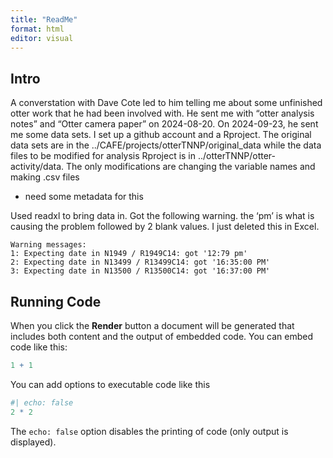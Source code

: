 ```yaml
---
title: "ReadMe"
format: html
editor: visual
---
```


## Intro

A converstation with Dave Cote led to him telling me about some unfinished otter work that he had been involved with. He sent me with "otter analysis notes" and "Otter camera paper" on 2024-08-20. On 2024-09-23, he sent me some data sets. I set up a github account and a Rproject. The original data sets are in the ../CAFE/projects/otterTNNP/original_data while the data files to be modified for analysis Rproject is in ../otterTNNP/otter-activity/data. The only modifications are changing the variable names and making .csv files

-   need some metadata for this

Used readxl to bring data in. Got the following warning. the 'pm' is what is causing the problem followed by 2 blank values. I just deleted this in Excel.

```         
Warning messages:
1: Expecting date in N1949 / R1949C14: got '12:79 pm'  
2: Expecting date in N13499 / R13499C14: got '16:35:00 PM'  
3: Expecting date in N13500 / R13500C14: got '16:37:00 PM' 
```

## Running Code

When you click the **Render** button a document will be generated that includes both content and the output of embedded code. You can embed code like this:

```r
1 + 1
```

You can add options to executable code like this

```r
#| echo: false
2 * 2
```

The `echo: false` option disables the printing of code (only output is displayed).
